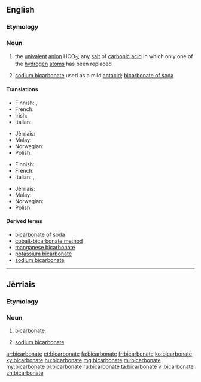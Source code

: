 ==English==

===Etymology===
{{prefix|bi|carbonate}}

===Noun===
{{wikipedia}}
{{en-noun}}

# {{context|chemistry|lang=en}} the [[univalent]] [[anion]] HCO<sub>3</sub>; any [[salt]] of [[carbonic acid]] in which only one of the [[hydrogen]] [[atom]]s has been replaced
# [[sodium bicarbonate]] used as a mild [[antacid]]; [[bicarbonate of soda]]

====Translations====
{{trans-top|chemistry}}
* Finnish: {{t+|fi|vetykarbonaatti}},  {{t+|fi|bikarbonaatti}}
* French: {{t+|fr|bicarbonate|m}}
* Irish: {{t-|ga|décharbónáit|f}}
* Italian: {{t+|it|bicarbonato|m}}
{{trans-mid}}
* Jèrriais: {{tø|roa-jer|bicarbonate|m}}
* Malay: {{t|ms|bikarbonat}}
* Norwegian: {{t-|no|hydrogenkarbonat|n}}
* Polish: {{t-|pl|wodorowęglan|m}}
{{trans-bottom}}

{{trans-top|of soda}}
* Finnish: {{t+|fi|ruokasooda}}
* French: {{t+|fr|bicarbonate|m}}
* Italian: {{t-|it|bicarbonato di sodio|m}}, {{t+|it|bicarbonato|m}}
{{trans-mid}}
* Jèrriais: {{tø|roa-jer|bicarbonate|m}}
* Malay: {{t|ms|bikarbonat}}
* Norwegian: {{t-|no|natron|n}}
* Polish: {{t-|pl|soda oczyszczona|f}}
{{trans-bottom}}

====Derived terms====
* [[bicarbonate of soda]]
* [[cobalt-bicarbonate method]]
* [[manganese bicarbonate]]
* [[potassium bicarbonate]]
* [[sodium bicarbonate]]

----

==Jèrriais==

===Etymology===
{{rfe|lang=roa-jer}}

===Noun===
{{roa-jer-noun|m}}

# {{context|chemistry|lang=roa-jer}} [[#English|bicarbonate]]
# [[sodium bicarbonate]]

[[ar:bicarbonate]]
[[et:bicarbonate]]
[[fa:bicarbonate]]
[[fr:bicarbonate]]
[[ko:bicarbonate]]
[[ky:bicarbonate]]
[[hu:bicarbonate]]
[[mg:bicarbonate]]
[[ml:bicarbonate]]
[[my:bicarbonate]]
[[pl:bicarbonate]]
[[ru:bicarbonate]]
[[ta:bicarbonate]]
[[vi:bicarbonate]]
[[zh:bicarbonate]]